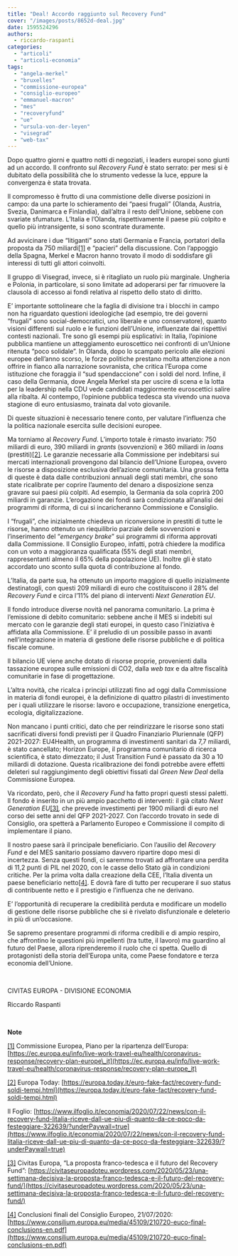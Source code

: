 ```yaml
---
title: "Deal! Accordo raggiunto sul Recovery Fund"
cover: "/images/posts/8652d-deal.jpg"
date: 1595524296
authors:
  - riccardo-raspanti
categories: 
  - "articoli"
  - "articoli-economia"
tags: 
  - "angela-merkel"
  - "bruxelles"
  - "commissione-europea"
  - "consiglio-europeo"
  - "emmanuel-macron"
  - "mes"
  - "recoveryfund"
  - "ue"
  - "ursula-von-der-leyen"
  - "visegrad"
  - "web-tax"
---
```


Dopo quattro giorni e quattro notti di negoziati, i leaders europei sono giunti ad un accordo. Il confronto sul _Recovery Fund_ è stato serrato: per mesi si è dubitato della possibilità che lo strumento vedesse la luce, eppure la convergenza è stata trovata.

Il compromesso è frutto di una commistione delle diverse posizioni in campo: da una parte lo schieramento dei “paesi frugali” (Olanda, Austria, Svezia, Danimarca e Finlandia), dall’altra il resto dell’Unione, sebbene con svariate sfumature. L’Italia e l’Olanda, rispettivamente il paese più colpito e quello più intransigente, si sono scontrate duramente.

Ad avvicinare i due “litiganti” sono stati Germania e Francia, portatori della proposta da 750 miliardi[\[1\]](#_ftn1) e “pacieri” della discussione. Con l’appoggio della Spagna, Merkel e Macron hanno trovato il modo di soddisfare gli interessi di tutti gli attori coinvolti.

Il gruppo di Visegrad, invece, si è ritagliato un ruolo più marginale. Ungheria e Polonia, in particolare, si sono limitate ad adoperarsi per far rimuovere la clausola di accesso ai fondi relativa al rispetto dello stato di diritto.

E’ importante sottolineare che la faglia di divisione tra i blocchi in campo non ha riguardato questioni ideologiche (ad esempio, tre dei governi “frugali” sono social-democratici, uno liberale e uno conservatore), quanto visioni differenti sul ruolo e le funzioni dell’Unione, influenzate dai rispettivi contesti nazionali. Tre sono gli esempi più esplicativi: in Italia, l’opinione pubblica mantiene un atteggiamento euroscettico nei confronti di un’Unione ritenuta “poco solidale”. In Olanda, dopo lo scampato pericolo alle elezioni europee dell’anno scorso, le forze politiche prestano molta attenzione a non offrire in fianco alla narrazione sovranista, che critica l’Europa come istituzione che foraggia il “sud spendaccione” con i soldi del nord. Infine, il caso della Germania, dove Angela Merkel sta per uscire di scena e la lotta per la leadership nella CDU vede candidati maggiormente euroscettici salire alla ribalta. Al contempo, l’opinione pubblica tedesca sta vivendo una nuova stagione di euro entusiasmo, trainata dal voto giovanile.

Di queste situazioni è necessario tenere conto, per valutare l’influenza che la politica nazionale esercita sulle decisioni europee.

Ma torniamo al _Recovery Fund_. L’importo totale è rimasto invariato: 750 miliardi di euro, 390 miliardi in _grants_ (sovvenzioni) e 360 miliardi in _loans_ (prestiti)[\[2\]](#_ftn2). Le garanzie necessarie alla Commissione per indebitarsi sui mercati internazionali provengono dal bilancio dell’Unione Europea, ovvero le risorse a disposizione esclusiva dell’azione comunitaria. Una grossa fetta di queste è data dalle contribuzioni annuali degli stati membri, che sono state ricalibrate per coprire l’aumento del denaro a disposizione senza gravare sui paesi più colpiti. Ad esempio, la Germania da sola coprirà 200 miliardi in garanzie. L’erogazione dei fondi sarà condizionata all’analisi dei programmi di riforma, di cui si incaricheranno Commissione e Consiglio.

I “frugali”, che inizialmente chiedeva un riconversione in prestiti di tutte le risorse, hanno ottenuto un riequilibrio parziale delle sovvenzioni e l’inserimento del “_emergency brake_” sui programmi di riforma approvati dalla Commissione. Il Consiglio Europeo, infatti, potrà chiedere la modifica con un voto a maggioranza qualificata (55% degli stati membri, rappresentanti almeno il 65% della popolazione UE). Inoltre gli è stato accordato uno sconto sulla quota di contribuzione al fondo.

L’Italia, da parte sua, ha ottenuto un importo maggiore di quello inizialmente destinatogli, con questi 209 miliardi di euro che costituiscono il 28% del _Recovery Fund_ e circa l’11% del piano di interventi _Next Generation EU_.

Il fondo introduce diverse novità nel panorama comunitario. La prima è l’emissione di debito comunitario: sebbene anche il MES si indebiti sul mercato con le garanzie degli stati europei, in questo caso l’iniziativa è affidata alla Commissione. E’ il preludio di un possibile passo in avanti nell’integrazione in materia di gestione delle risorse pubbliche e di politica fiscale comune.

Il bilancio UE viene anche dotato di risorse proprie, provenienti dalla tassazione europea sulle emissioni di CO2, dalla _web tax_ e da altre fiscalità comunitarie in fase di progettazione.

L’altra novità, che ricalca i principi utilizzati fino ad oggi dalla Commissione in materia di fondi europei, è la definizione di quattro pilastri di investimento per i quali utilizzare le risorse: lavoro e occupazione, transizione energetica, ecologia, digitalizzazione.

Non mancano i punti critici, dato che per reindirizzare le risorse sono stati sacrificati diversi fondi previsti per il Quadro Finanziario Pluriennale (QFP) 2021-2027: EU4Health, un programma di investimenti sanitari da 7,7 miliardi, è stato cancellato; Horizon Europe, il programma comunitario di ricerca scientifica, è stato dimezzato; il Just Transition Fund è passato da 30 a 10 miliardi di dotazione. Questa ricalibrazione dei fondi potrebbe avere effetti deleteri sul raggiungimento degli obiettivi fissati dal _Green New Deal_ della Commissione Europea.

Va ricordato, però, che il _Recovery Fund_ ha fatto propri questi stessi paletti. Il fondo è inserito in un più ampio pacchetto di interventi: il già citato _Next Generation EU_[\[3\]](#_ftn1)_,_ che prevede investimenti per 1900 miliardi di euro nel corso dei sette anni del QFP 2021-2027. Con l’accordo trovato in sede di Consiglio, ora spetterà a Parlamento Europeo e Commissione il compito di implementare il piano.

Il nostro paese sarà il principale beneficiario. Con l’ausilio del _Recovery Fund_ e del MES sanitario possiamo davvero ripartire dopo mesi di incertezza. Senza questi fondi, ci saremmo trovati ad affrontare una perdita di 11,2 punti di PIL nel 2020, con le casse dello Stato già in condizioni critiche. Per la prima volta dalla creazione della CEE, l’Italia diventa un paese beneficiario netto[\[4\]](#_ftn2). E dovrà fare di tutto per recuperare il suo status di contribuente netto e il prestigio e l’influenza che ne derivano.

E’ l’opportunità di recuperare la credibilità perduta e modificare un modello di gestione delle risorse pubbliche che si è rivelato disfunzionale e deleterio in più di un’occasione.

Se sapremo presentare programmi di riforma credibili e di ampio respiro, che affrontino le questioni più impellenti (tra tutte, il lavoro) ma guardino al futuro del Paese, allora riprenderemo il ruolo che ci spetta. Quello di protagonisti della storia dell’Europa unita, come Paese fondatore e terza economia dell’Unione.

 

CIVITAS EUROPA - DIVISIONE ECONOMIA

Riccardo Raspanti

 

**Note**

[\[1\]](#_ftnref1) Commissione Europea, Piano per la ripartenza dell’Europa: [https://ec.europa.eu/info/live-work-travel-eu/health/coronavirus-response/recovery-plan-europe\_it](https://ec.europa.eu/info/live-work-travel-eu/health/coronavirus-response/recovery-plan-europe_it)

[\[2\]](#_ftnref2) Europa Today: [https://europa.today.it/euro-fake-fact/recovery-fund-soldi-tempi.html](https://europa.today.it/euro-fake-fact/recovery-fund-soldi-tempi.html)

Il Foglio: [https://www.ilfoglio.it/economia/2020/07/22/news/con-il-recovery-fund-litalia-riceve-dall-ue-piu-di-quanto-da-ce-poco-da-festeggiare-322639/?underPaywall=true](https://www.ilfoglio.it/economia/2020/07/22/news/con-il-recovery-fund-litalia-riceve-dall-ue-piu-di-quanto-da-ce-poco-da-festeggiare-322639/?underPaywall=true)

[\[3\]](#_ftnref1) Civitas Europa, “La proposta franco-tedesca e il futuro del Recovery Fund”: [https://civitaseuropadoteu.wordpress.com/2020/05/23/una-settimana-decisiva-la-proposta-franco-tedesca-e-il-futuro-del-recovery-fund/](https://civitaseuropadoteu.wordpress.com/2020/05/23/una-settimana-decisiva-la-proposta-franco-tedesca-e-il-futuro-del-recovery-fund/)

[\[4\]](#_ftnref2) Conclusioni finali del Consiglio Europeo, 21/07/2020: [https://www.consilium.europa.eu/media/45109/210720-euco-final-conclusions-en.pdf](https://www.consilium.europa.eu/media/45109/210720-euco-final-conclusions-en.pdf)
